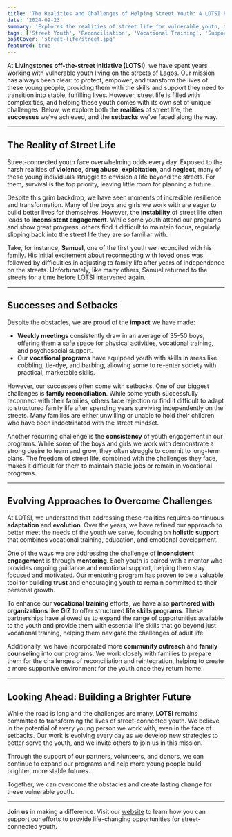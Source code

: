 ```yaml
---
title: 'The Realities and Challenges of Helping Street Youth: A LOTSI Perspective'
date: '2024-09-23'
summary: 'Explores the realities of street life for vulnerable youth, the successes and setbacks in helping them transition to stable lives, and the evolving approaches to overcoming challenges.'
tags: ['Street Youth', 'Reconciliation', 'Vocational Training', 'Support']
postCover: 'street-life/street.jpg'
featured: true
---
```


<CustomImage src='street-life/street.jpg' alt='street'/>      


At **Livingstones off-the-street Initiative (LOTSI)**, we have spent years working with vulnerable youth living on the streets of Lagos. Our mission has always been clear: to protect, empower, and transform the lives of these young people, providing them with the skills and support they need to transition into stable, fulfilling lives. However, street life is filled with complexities, and helping these youth comes with its own set of unique challenges. Below, we explore both the **realities** of street life, the **successes** we’ve achieved, and the **setbacks** we’ve faced along the way.

---

## The Reality of Street Life

Street-connected youth face overwhelming odds every day. Exposed to the harsh realities of **violence**, **drug abuse**, **exploitation**, and **neglect**, many of these young individuals struggle to envision a life beyond the streets. For them, survival is the top priority, leaving little room for planning a future.

Despite this grim backdrop, we have seen moments of incredible resilience and transformation. Many of the boys and girls we work with are eager to build better lives for themselves. However, the **instability** of street life often leads to **inconsistent engagement**. While some youth attend our programs and show great progress, others find it difficult to maintain focus, regularly slipping back into the street life they are so familiar with.

Take, for instance, **Samuel**, one of the first youth we reconciled with his family. His initial excitement about reconnecting with loved ones was followed by difficulties in adjusting to family life after years of independence on the streets. Unfortunately, like many others, Samuel returned to the streets for a time before LOTSI intervened again.

---

## Successes and Setbacks

Despite the obstacles, we are proud of the **impact** we have made:

- **Weekly meetings** consistently draw in an average of 35-50 boys, offering them a safe space for physical activities, vocational training, and psychosocial support.
- Our **vocational programs** have equipped youth with skills in areas like cobbling, tie-dye, and barbing, allowing some to re-enter society with practical, marketable skills.

However, our successes often come with setbacks. One of our biggest challenges is **family reconciliation**. While some youth successfully reconnect with their families, others face rejection or find it difficult to adapt to structured family life after spending years surviving independently on the streets. Many families are either unwilling or unable to hold their children who have been indoctrinated with the street mindset.

Another recurring challenge is the **consistency** of youth engagement in our programs. While some of the boys and girls we work with demonstrate a strong desire to learn and grow, they often struggle to commit to long-term plans. The freedom of street life, combined with the challenges they face, makes it difficult for them to maintain stable jobs or remain in vocational programs.

---

## Evolving Approaches to Overcome Challenges

At LOTSI, we understand that addressing these realities requires continuous **adaptation** and **evolution**. Over the years, we have refined our approach to better meet the needs of the youth we serve, focusing on **holistic support** that combines vocational training, education, and emotional development.

One of the ways we are addressing the challenge of **inconsistent engagement** is through **mentoring**. Each youth is paired with a mentor who provides ongoing guidance and emotional support, helping them stay focused and motivated. Our mentoring program has proven to be a valuable tool for building **trust** and encouraging youth to remain committed to their personal growth.

To enhance our **vocational training** efforts, we have also **partnered with organizations** like **GIZ** to offer structured **life skills programs**. These partnerships have allowed us to expand the range of opportunities available to the youth and provide them with essential life skills that go beyond just vocational training, helping them navigate the challenges of adult life.

Additionally, we have incorporated more **community outreach** and **family counseling** into our programs. We work closely with families to prepare them for the challenges of reconciliation and reintegration, helping to create a more supportive environment for the youth once they return home.

---

## Looking Ahead: Building a Brighter Future

While the road is long and the challenges are many, **LOTSI** remains committed to transforming the lives of street-connected youth. We believe in the potential of every young person we work with, even in the face of setbacks. Our work is evolving every day as we develop new strategies to better serve the youth, and we invite others to join us in this mission.

Through the support of our partners, volunteers, and donors, we can continue to expand our programs and help more young people build brighter, more stable futures.

Together, we can overcome the obstacles and create lasting change for these vulnerable youth.

---

**Join us** in making a difference. Visit our [website](https://livingstone-red.vercel.app/) to learn how you can support our efforts to provide life-changing opportunities for street-connected youth.
